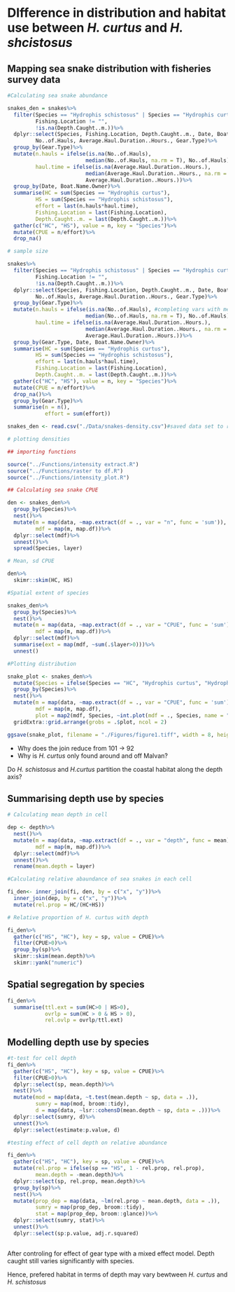 # DIfference in distribution and habitat use between _H. curtus_ and _H. shcistosus_

## Mapping sea snake distribution with fisheries survey data

```r
#Calculating sea snake abundance

snakes_den = snakes%>%
  filter(Species == "Hydrophis schistosus" | Species == "Hydrophis curtus",
         Fishing.Location != "", 
         !is.na(Depth.Caught..m.))%>%
  dplyr::select(Species, Fishing.Location, Depth.Caught..m., Date, Boat.Name.Owner, 
         No..of.Hauls, Average.Haul.Duration..Hours., Gear.Type)%>%
  group_by(Gear.Type)%>%
  mutate(n.hauls = ifelse(is.na(No..of.Hauls), 
                         median(No..of.Hauls, na.rm = T), No..of.Hauls),
         haul.time = ifelse(is.na(Average.Haul.Duration..Hours.), 
                         median(Average.Haul.Duration..Hours., na.rm = T),
                         Average.Haul.Duration..Hours.))%>%
  group_by(Date, Boat.Name.Owner)%>%
  summarise(HC = sum(Species == "Hydrophis curtus"),
         HS = sum(Species == "Hydrophis schistosus"),
         effort = last(n.hauls*haul.time),
         Fishing.Location = last(Fishing.Location),
         Depth.Caught..m. = last(Depth.Caught..m.))%>%
  gather(c("HC", "HS"), value = n, key = "Species")%>%
  mutate(CPUE = n/effort)%>%
  drop_na()
```

```r
# sample size

snakes%>%
  filter(Species == "Hydrophis schistosus" | Species == "Hydrophis curtus",
         Fishing.Location != "", 
         !is.na(Depth.Caught..m.))%>%
  dplyr::select(Species, Fishing.Location, Depth.Caught..m., Date, Boat.Name.Owner, 
         No..of.Hauls, Average.Haul.Duration..Hours., Gear.Type)%>%
  group_by(Gear.Type)%>%
  mutate(n.hauls = ifelse(is.na(No..of.Hauls), #completing vars with median
                         median(No..of.Hauls, na.rm = T), No..of.Hauls),
         haul.time = ifelse(is.na(Average.Haul.Duration..Hours.), 
                         median(Average.Haul.Duration..Hours., na.rm = T),
                         Average.Haul.Duration..Hours.))%>%
  group_by(Gear.Type, Date, Boat.Name.Owner)%>%
  summarise(HC = sum(Species == "Hydrophis curtus"),
         HS = sum(Species == "Hydrophis schistosus"),
         effort = last(n.hauls*haul.time),
         Fishing.Location = last(Fishing.Location),
         Depth.Caught..m. = last(Depth.Caught..m.))%>%
  gather(c("HC", "HS"), value = n, key = "Species")%>%
  mutate(CPUE = n/effort)%>%
  drop_na()%>%
  group_by(Gear.Type)%>%
  summarise(n = n(),
            effort = sum(effort))
```


```r
snakes_den <- read.csv("./Data/snakes-density.csv")#saved data set to reduce compute time

# plotting densities

## importing functions

source("../Functions/intensity extract.R")
source("../Functions/raster to df.R")
source("../Functions/intensity_plot.R")

## Calculating sea snake CPUE

den <- snakes_den%>%
  group_by(Species)%>%
  nest()%>%
  mutate(m = map(data, ~map.extract(df = ., var = "n", func = 'sum')),
         mdf = map(m, map.df))%>%
  dplyr::select(mdf)%>%
  unnest()%>%
  spread(Species, layer)

# Mean, sd CPUE

den%>%
  skimr::skim(HC, HS)

#Spatial extent of species

snakes_den%>%
  group_by(Species)%>%
  nest()%>%
  mutate(m = map(data, ~map.extract(df = ., var = "CPUE", func = 'sum')),
         mdf = map(m, map.df))%>%
  dplyr::select(mdf)%>%
  summarise(ext = map(mdf, ~sum(.$layer>0)))%>%
  unnest()

#Plotting distribution

snake_plot <- snakes_den%>%
  mutate(Species = ifelse(Species == "HC", "Hydrophis curtus", "Hydrophis schistosus"))%>%
  group_by(Species)%>%
  nest()%>%
  mutate(m = map(data, ~map.extract(df = ., var = "CPUE", func = 'sum')),
         mdf = map(m, map.df),
         plot = map2(mdf, Species, ~int.plot(mdf = ., Species, name = "CPUE")))%>%
  gridExtra::grid.arrange(grobs = .$plot, ncol = 2)

ggsave(snake_plot, filename = "./Figures/figure1.tiff", width = 8, height = 4.5, dpi = 300)

```

- Why does the join reduce from 101 -> 92
- Why is _H. curtus_ only found around and off Malvan?

Do _H. schistosus_ and _H.curtus_ partition the coastal habitat along the depth axis?

## Summarising depth use by species

```r
# Calculating mean depth in cell

dep <- depth%>%
  nest()%>%
  mutate(m = map(data, ~map.extract(df = ., var = "depth", func = mean)),
         mdf = map(m, map.df))%>%
  dplyr::select(mdf)%>%
  unnest()%>%
  rename(mean.depth = layer)

#Calculating relative abaundance of sea snakes in each cell

fi_den<- inner_join(fi, den, by = c("x", "y"))%>%
  inner_join(dep, by = c("x", "y"))%>%
  mutate(rel.prop = HC/(HC+HS))

# Relative proportion of H. curtus with depth

fi_den%>%
  gather(c("HS", "HC"), key = sp, value = CPUE)%>%
  filter(CPUE>0)%>%
  group_by(sp)%>%
  skimr::skim(mean.depth)%>%
  skimr::yank("numeric")

```

## Spatial segregation by species

```r
fi_den%>%
  summarise(ttl.ext = sum(HC>0 | HS>0),
            ovrlp = sum(HC > 0 & HS > 0),
            rel.ovlp = ovrlp/ttl.ext)
```


## Modelling depth use by species

```r
#t-test for cell depth
fi_den%>%
  gather(c("HS", "HC"), key = sp, value = CPUE)%>%
  filter(CPUE>0)%>%
  dplyr::select(sp, mean.depth)%>%
  nest()%>%
  mutate(mod = map(data, ~t.test(mean.depth ~ sp, data = .)),
         sumry = map(mod, broom::tidy),
         d = map(data, ~lsr::cohensD(mean.depth ~ sp, data = .)))%>%
  dplyr::select(sumry, d)%>%
  unnest()%>%
  dplyr::select(estimate:p.value, d)

#testing effect of cell depth on relative abundance

fi_den%>%
  gather(c("HS", "HC"), key = sp, value = CPUE)%>%
  mutate(rel.prop = ifelse(sp == "HS", 1 - rel.prop, rel.prop),
         mean.depth = -mean.depth)%>%
  dplyr::select(sp, rel.prop, mean.depth)%>%
  group_by(sp)%>%
  nest()%>%
  mutate(prop_dep = map(data, ~lm(rel.prop ~ mean.depth, data = .)),
         sumry = map(prop_dep, broom::tidy),
         stat = map(prop_dep, broom::glance))%>%
  dplyr::select(sumry, stat)%>%
  unnest()%>%
  dplyr::select(sp:p.value, adj.r.squared)
  
```

After controling for effect of gear type with a mixed effect model. Depth caught still varies significantly with species.

Hence, prefered habitat in terms of depth may vary bewtween _H. curtus_ and _H. schistosus_

